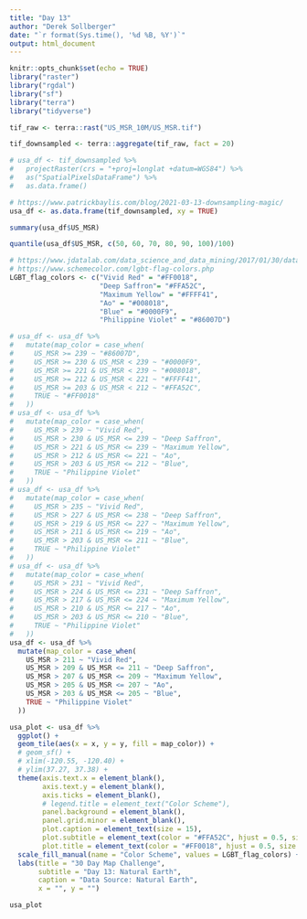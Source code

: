 ```yaml
---
title: "Day 13"
author: "Derek Sollberger"
date: "`r format(Sys.time(), '%d %B, %Y')`"
output: html_document
---
```


```r
knitr::opts_chunk$set(echo = TRUE)
library("raster")
library("rgdal")
library("sf")
library("terra")
library("tidyverse")
```

```r
tif_raw <- terra::rast("US_MSR_10M/US_MSR.tif")
```

```r
tif_downsampled <- terra::aggregate(tif_raw, fact = 20)
```


```r
# usa_df <- tif_downsampled %>%
#   projectRaster(crs = "+proj=longlat +datum=WGS84") %>%
#   as("SpatialPixelsDataFrame") %>% 
#   as.data.frame()

# https://www.patrickbaylis.com/blog/2021-03-13-downsampling-magic/
usa_df <- as.data.frame(tif_downsampled, xy = TRUE)
```

```r
summary(usa_df$US_MSR)
```

```r
quantile(usa_df$US_MSR, c(50, 60, 70, 80, 90, 100)/100)
```

```r
# https://www.jdatalab.com/data_science_and_data_mining/2017/01/30/data-binning-plot.html
# https://www.schemecolor.com/lgbt-flag-colors.php
LGBT_flag_colors <- c("Vivid Red" = "#FF0018",
                      "Deep Saffron"= "#FFA52C",
                      "Maximum Yellow" = "#FFFF41",
                      "Ao" = "#008018",
                      "Blue" = "#0000F9",
                      "Philippine Violet" = "#86007D")

# usa_df <- usa_df %>%
#   mutate(map_color = case_when(
#     US_MSR >= 239 ~ "#86007D",
#     US_MSR >= 230 & US_MSR < 239 ~ "#0000F9",
#     US_MSR >= 221 & US_MSR < 239 ~ "#008018",
#     US_MSR >= 212 & US_MSR < 221 ~ "#FFFF41",
#     US_MSR >= 203 & US_MSR < 212 ~ "#FFA52C",
#     TRUE ~ "#FF0018"
#   ))
# usa_df <- usa_df %>%
#   mutate(map_color = case_when(
#     US_MSR > 239 ~ "Vivid Red",
#     US_MSR > 230 & US_MSR <= 239 ~ "Deep Saffron",
#     US_MSR > 221 & US_MSR <= 239 ~ "Maximum Yellow",
#     US_MSR > 212 & US_MSR <= 221 ~ "Ao",
#     US_MSR > 203 & US_MSR <= 212 ~ "Blue",
#     TRUE ~ "Philippine Violet"
#   ))
# usa_df <- usa_df %>%
#   mutate(map_color = case_when(
#     US_MSR > 235 ~ "Vivid Red",
#     US_MSR > 227 & US_MSR <= 238 ~ "Deep Saffron",
#     US_MSR > 219 & US_MSR <= 227 ~ "Maximum Yellow",
#     US_MSR > 211 & US_MSR <= 219 ~ "Ao",
#     US_MSR > 203 & US_MSR <= 211 ~ "Blue",
#     TRUE ~ "Philippine Violet"
#   ))
# usa_df <- usa_df %>%
#   mutate(map_color = case_when(
#     US_MSR > 231 ~ "Vivid Red",
#     US_MSR > 224 & US_MSR <= 231 ~ "Deep Saffron",
#     US_MSR > 217 & US_MSR <= 224 ~ "Maximum Yellow",
#     US_MSR > 210 & US_MSR <= 217 ~ "Ao",
#     US_MSR > 203 & US_MSR <= 210 ~ "Blue",
#     TRUE ~ "Philippine Violet"
#   ))
usa_df <- usa_df %>%
  mutate(map_color = case_when(
    US_MSR > 211 ~ "Vivid Red",
    US_MSR > 209 & US_MSR <= 211 ~ "Deep Saffron",
    US_MSR > 207 & US_MSR <= 209 ~ "Maximum Yellow",
    US_MSR > 205 & US_MSR <= 207 ~ "Ao",
    US_MSR > 203 & US_MSR <= 205 ~ "Blue",
    TRUE ~ "Philippine Violet"
  ))
```

```r
usa_plot <- usa_df %>%
  ggplot() +
  geom_tile(aes(x = x, y = y, fill = map_color)) +
  # geom_sf() +
  # xlim(-120.55, -120.40) +
  # ylim(37.27, 37.38) +
  theme(axis.text.x = element_blank(),
        axis.text.y = element_blank(),
        axis.ticks = element_blank(),
        # legend.title = element_text("Color Scheme"),
        panel.background = element_blank(),
        panel.grid.minor = element_blank(),
        plot.caption = element_text(size = 15),
        plot.subtitle = element_text(color = "#FFA52C", hjust = 0.5, size = 20),
        plot.title = element_text(color = "#FF0018", hjust = 0.5, size = 30)) + 
  scale_fill_manual(name = "Color Scheme", values = LGBT_flag_colors) +
  labs(title = "30 Day Map Challenge",
       subtitle = "Day 13: Natural Earth",
       caption = "Data Source: Natural Earth",
       x = "", y = "")

usa_plot
```

